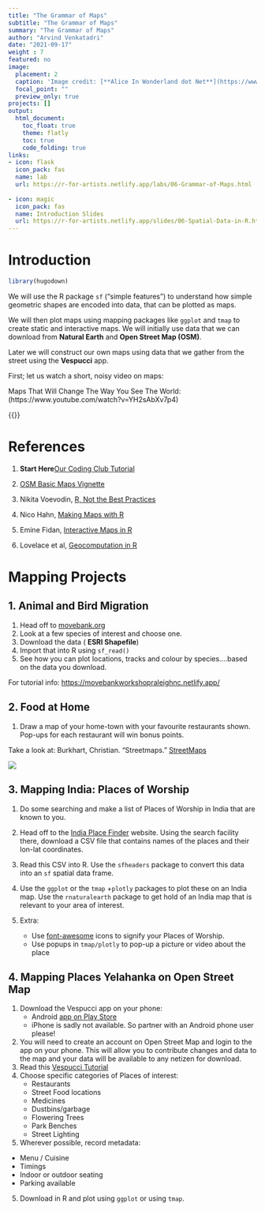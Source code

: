 ```yaml
---
title: "The Grammar of Maps"
subtitle: "The Grammar of Maps"
summary: "The Grammar of Maps"
author: "Arvind Venkatadri"
date: "2021-09-17"
weight : 7
featured: no
image:
  placement: 2
  caption: 'Image credit: [**Alice In Wonderland dot Net**](https://www.alice-in-wonderland.net/)'
  focal_point: ""
  preview_only: true
projects: []
output:
  html_document:
    toc_float: true
    theme: flatly
    toc: true
    code_folding: true
links:
- icon: flask
  icon_pack: fas
  name: lab
  url: https://r-for-artists.netlify.app/labs/06-Grammar-of-Maps.html
  
- icon: magic
  icon_pack: fas
  name: Introduction Slides
  url: https://r-for-artists.netlify.app/slides/06-Spatial-Data-in-R.html
---
```


# Introduction

```r
library(hugodown)
```

We will use the R package `sf` ("simple features") to understand how simple geometric shapes are encoded into data, that can be plotted as maps.

We will then plot maps using mapping packages like `ggplot` and `tmap` to create static and interactive maps. We will initially use data that we can download from **Natural Earth** and **Open Street Map (OSM)**. 

Later we will construct our own maps using data that we gather from the street using the **Vespucci** app. 

First; let us watch a short, noisy video on maps:

Maps That Will Change The Way You See The World:(https://www.youtube.com/watch?v=YH2sAbXv7p4)


{{<youtube YH2sAbXv7p4>}}


# References

1. **Start Here**[Our Coding Club Tutorial](https://ourcodingclub.github.io/tutorials/spatial-vector-sf/)

1. [OSM Basic Maps Vignette](https://docs.ropensci.org/osmplotr/articles/basic-maps.html)

1. Nikita Voevodin, [R, Not the Best Practices](https://bookdown.org/voevodin_nv/R_Not_the_Best_Practices/maps.html)  

1. Nico Hahn, [Making Maps with R](https://bookdown.org/nicohahn/making_maps_with_r5/docs/introduction.html)  

1. Emine Fidan, [Interactive Maps in R](https://bookdown.org/eneminef/DRR_Bookdown/)  

1. Lovelace et al, [Geocomputation in R](https://geocompr.robinlovelace.net/adv-map.html)

# Mapping Projects

## 1. Animal and Bird Migration

1. Head off to [movebank.org](https://www.movebank.org/cms/movebank-main)
2. Look at a few species of interest and choose one.
3. Download the data ( **ESRI Shapefile**)
4. Import that into  R using `sf_read()`
5. See how you can plot locations, tracks and colour by species....based on the data you download. 

For tutorial info: <https://movebankworkshopraleighnc.netlify.app/>

    

## 2. Food at Home

1. Draw a map of your home-town with your favourite restaurants shown. Pop-ups for each restaurant will win bonus points. 

Take a look at:
Burkhart, Christian. “Streetmaps.” [StreetMaps](https://ggplot2tutor.com/tutorials/streetmaps)

![](https://ggplot2tutor.com/static/093466a0f94f04f36e2c028fe7ae3f23/fd84e/maps.png)

## 3. Mapping India: Places of Worship

1. Do some searching and make a list of Places of Worship in India that are known to you. 

1. Head off to the [India Place Finder](http://india.info-proto.com/index.php/) website. Using the search facility there, download a CSV file that contains names of the places and their lon-lat coordinates.

1. Read this CSV into R. Use the `sfheaders` package to convert this data into an `sf` spatial data frame.

1. Use the `ggplot` or the `tmap` +`plotly` packages to plot these on an India map. Use the `rnaturalearth` package to get hold of an India map that is relevant to your area of interest. 

1. Extra:
    - Use [font-awesome](https://fontawesome.com/icons) icons to signify your Places of Worship. 
    - Use popups in `tmap/plotly` to pop-up a picture or video about the place
    
## 4. Mapping Places Yelahanka on Open Street Map

1. Download the Vespucci app on your phone:  
   - Android [app on  Play Store](https://play.google.com/store/apps/details?id=de.blau.android&hl=en&gl=US)
   - iPhone is sadly not available. So partner with an Android phone user please!
1. You will need to create an account on Open Street Map and login to the app on your phone. This will allow you to contribute changes and data to the map and your data will be available to any netizen for download. 
2. Read this [Vespucci Tutorial](https://learnosm.org/en/mobile-mapping/vespucci/)
3. Choose specific categories of Places of interest:
   - Restaurants
   - Street Food locations
   - Medicines
   - Dustbins/garbage
   - Flowering Trees
   - Park Benches
   - Street Lighting

4. Wherever possible, record metadata:
  - Menu / Cuisine
  - Timings
  - Indoor or outdoor seating
  - Parking available

5. Download in R and plot using `ggplot` or using `tmap`.
